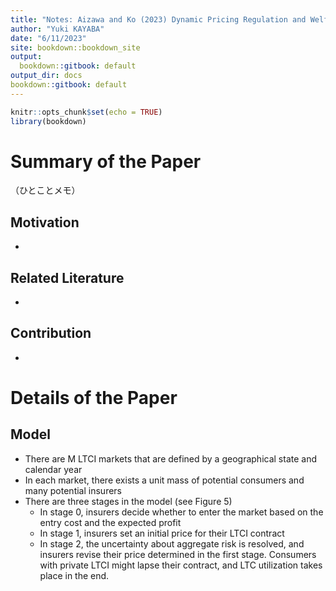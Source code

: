 ```yaml
---
title: "Notes: Aizawa and Ko (2023) Dynamic Pricing Regulation and Welfare in Insurance Markets"
author: "Yuki KAYABA"
date: "6/11/2023"
site: bookdown::bookdown_site
output:
  bookdown::gitbook: default
output_dir: docs
bookdown::gitbook: default
---
```


```r
knitr::opts_chunk$set(echo = TRUE)
library(bookdown)
```

# Summary of the Paper

（ひとことメモ）


## Motivation

- 

## Related Literature

- 

## Contribution

- 

# Details of the Paper

## Model

- There are M LTCI markets that are defined by a geographical state and calendar year
- In each market, there exists a unit mass of potential consumers and many potential insurers 
- There are three stages in the model (see Figure 5)
  - In stage 0, insurers decide whether to enter the market based on the entry cost and the expected profit
  - In stage 1, insurers set an initial price for their LTCI contract
  - In stage 2, the uncertainty about aggregate risk is resolved, and insurers revise their price determined in the first stage. Consumers with private LTCI might lapse their contract, and LTC utilization takes place in the end.





